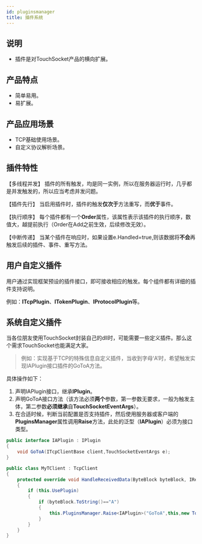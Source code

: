 ```yaml
---
id: pluginsmanager
title: 插件系统
---
```


## 说明
- 插件是对TouchSocket产品的横向扩展。

## 产品特点

- 简单易用。
- 易扩展。

## 产品应用场景

- TCP基础使用场景。
- 自定义协议解析场景。

## 插件特性
【多线程并发】
插件的所有触发，均是同一实例，所以在服务器运行时，几乎都是并发触发的，所以应当考虑并发问题。

【插件先行】
当启用插件时，插件的触发**仅次于**方法重写，而**优于**事件。

【执行顺序】
每个插件都有一个**Order**属性，该属性表示该插件的执行顺序，数值大，越提前执行（Order在Add之前生效，后续修改无效）。

【中断传递】
当某个插件在响应时，如果设置e.Handled=true,则该数据将**不会**再触发后续的插件、事件、重写方法。

## 用户自定义插件
用户通过实现框架预设的插件接口，即可接收相应的触发。每个组件都有详细的插件支持说明。

例如：**ITcpPlugin**、**ITokenPlugin**、**IProtocolPlugin**等。

## 系统自定义插件
当各位朋友使用TouchSocket封装自己的dll时，可能需要一些定义插件。那么这个需求TouchSocket也能满足大家。
> 例如：实现基于TCP的特殊信息自定义插件，当收到字母‘A’时，希望触发实现IAPlugin接口插件的GoToA方法。

具体操作如下：

1. 声明IAPlugin接口，继承**IPlugin**。
2. 声明GoToA接口方法（该方法必须**两个**参数，第一参数无要求，一般为触发主体，第二参数**必须继承**自**TouchSocketEventArgs**）。
3. 在合适时候，判断当前配置是否支持插件，然后使用服务器或客户端的**PluginsManager**属性调用**Raise**方法，此处的泛型（**IAPlugin**）必须为接口类型。

```csharp
public interface IAPlugin : IPlugin
{
    void GoToA(ITcpClientBase client,TouchSocketEventArgs e);
}
```

```csharp
public class MyTClient : TcpClient
{
    protected override void HandleReceivedData(ByteBlock byteBlock, IRequestInfo requestInfo)
    {
        if (this.UsePlugin)
        {
            if (byteBlock.ToString()=="A")
            {
                this.PluginsManager.Raise<IAPlugin>("GoToA",this,new TouchSocketEventArgs());
            }
        }
    }
}
```
